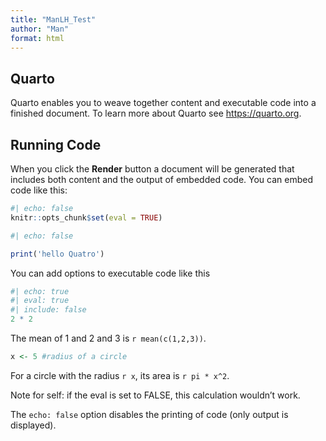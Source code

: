 ```yaml
---
title: "ManLH_Test"
author: "Man"
format: html
---
```


## Quarto

Quarto enables you to weave together content and executable code into a finished document. To learn more about Quarto see <https://quarto.org>.

## Running Code

When you click the **Render** button a document will be generated that includes both content and the output of embedded code. You can embed code like this:

```r
#| echo: false
knitr::opts_chunk$set(eval = TRUE)
```

```r
#| echo: false

print('hello Quatro')
```

You can add options to executable code like this 

```r
#| echo: true
#| eval: true
#| include: false
2 * 2
```

The mean of 1 and 2 and 3 is `r mean(c(1,2,3))`.

```r
x <- 5 #radius of a circle
```
For a circle with the radius `r x`,
its area is `r pi * x^2`.

Note for self: if the eval is set to FALSE, this calculation wouldn't work.

The `echo: false` option disables the printing of code (only output is displayed).
